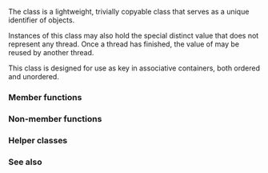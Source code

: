 {{cpp/thread/thread/title|id}}
{{cpp/thread/thread/id/navbar}}
{{ddcl|header=thread|since=c++11|
class thread::id;
}}

The class {{tt|thread::id}} is a lightweight, trivially copyable class that serves as a unique identifier of {{lc|std::thread}} {{rev inl|since=c++20|and {{lc|std::jthread}}}} objects. 

Instances of this class may also hold the special distinct value that does not represent any thread. Once a thread has finished, the value of {{tt|std::thread::id}} may be reused by another thread.

This class is designed for use as key in associative containers, both ordered and unordered.

===Member functions===
{{dsc begin}}
{{dsc mem ctor|cpp/thread/thread/id/id|constructs an id that does not represent a thread}}
{{dsc end}}

===Non-member functions===
{{dsc begin}}
{{dsc inc|cpp/thread/thread/id/dsc operator_cmp}}
{{dsc inc|cpp/thread/thread/id/dsc operator_ltlt}}
{{dsc end}}

===Helper classes===
{{dsc begin}}
{{dsc inc|cpp/thread/thread/id/dsc hash}}
{{dsc inc|cpp/thread/thread/id/dsc formatter}}
{{dsc end}}

===See also===
{{dsc begin}}
{{dsc inc|cpp/thread/thread/dsc get_id|thread}}
{{dsc inc|cpp/thread/dsc get_id}}
{{dsc end}}

{{langlinks|de|es|fr|it|ja|pt|ru|zh}}